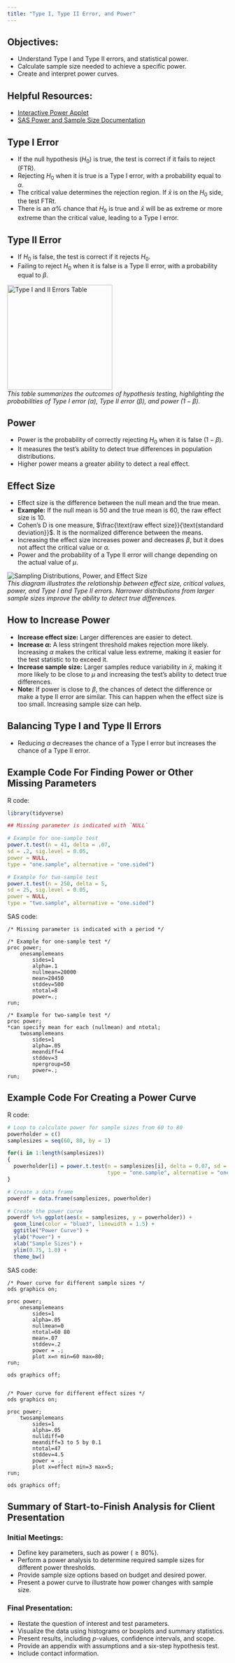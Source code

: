 ```yaml
---
title: "Type I, Type II Error, and Power"
---
```


## Objectives:
- Understand Type I and Type II errors, and statistical power.
- Calculate sample size needed to achieve a specific power.
- Create and interpret power curves.


## Helpful Resources:
- [Interactive Power Applet](https://statsthroughsimulation.shinyapps.io/PowerApplet/)
- [SAS Power and Sample Size Documentation](https://support.sas.com/documentation/onlinedoc/stat/141/power.pdfx)


## Type I Error
- If the null hypothesis ($H_0$) is true, the test is correct if it fails to reject (FTR).
- Rejecting $H_0$ when it is true is a Type I error, with a probability equal to $\alpha$.
- The critical value determines the rejection region. If $\bar{x}$ is on the $H_0$ side, the test FTRt.
- There is an $\alpha$% chance that $H_0$ is true and $\bar{x}$ will be as extreme or more extreme than the critical value, leading to a Type I error.


## Type II Error
- If $H_0$ is false, the test is correct if it rejects $H_0$.
- Failing to reject $H_0$ when it is false is a Type II error, with a probability equal to $\beta$.


![Type I and II Errors Table](images/sketch_4_1.png){width=2.5in}  
*This table summarizes the outcomes of hypothesis testing, highlighting the probabilities of Type I error ($\alpha$), Type II error ($\beta$), and power ($1 - \beta$).*


## Power
- Power is the probability of correctly rejecting $H_0$ when it is false ($1 - \beta$).
- It measures the test's ability to detect true differences in population distributions.
- Higher power means a greater ability to detect a real effect.


## Effect Size
- Effect size is the difference between the null mean and the true mean.
- **Example:** If the null mean is 50 and the true mean is 60, the raw effect size is 10.
- Cohen's D is one measure, $\frac{\text{raw effect size}}{\text{standard deviation}}$. It is the normalized difference between the means.
- Increasing the effect size increases power and decreases $\beta$, but it does not affect the critical value or $\alpha$.
- Power and the probability of a Type II error will change depending on the actual value of $\mu$.

![Sampling Distributions, Power, and Effect Size](images/sketch_4_2.png)  
*This diagram illustrates the relationship between effect size, critical values, power, and Type I and Type II errors. Narrower distributions from larger sample sizes improve the ability to detect true differences.*


## How to Increase Power
- **Increase effect size:** Larger differences are easier to detect.
- **Increase $\alpha$:** A less stringent threshold makes rejection more likely. Increasing $\alpha$ makes the critical value less extreme, making it easier for the test statistic to to exceed it.
- **Increase sample size:** Larger samples reduce variability in $\bar{x}$, making it more likely to be close to $\mu$ and increasing the test's ability to detect true differences.
- **Note:** If power is close to $\beta$, the chances of detect the difference or make a type II error are similar. This can happen when the effect size is too small. Increasing sample size can help.


## Balancing Type I and Type II Errors
- Reducing $\alpha$ decreases the chance of a Type I error but increases the chance of a Type II error.


## Example Code For Finding Power or Other Missing Parameters

R code:
```r
library(tidyverse)

## Missing parameter is indicated with `NULL`

# Example for one-sample test
power.t.test(n = 41, delta = .07, 
sd = .2, sig.level = 0.05,
power = NULL, 
type = "one.sample", alternative = "one.sided")

# Example for two-sample test
power.t.test(n = 250, delta = 5,
sd = 25, sig.level = 0.05, 
power = NULL, 
type = "two.sample", alternative = "one.sided")

```

SAS code:
```sas
/* Missing parameter is indicated with a period */

/* Example for one-sample test */
proc power;
	onesamplemeans
		sides=1
		alpha=.1
		nullmean=20000
		mean=20450
		stddev=500
		ntotal=8
		power=.;
run;

/* Example for two-sample test */
proc power; 
*can specify mean for each (nullmean) and ntotal;
	twosamplemeans
		sides=1
		alpha=.05
		meandiff=4
		stddev=3
		npergroup=50
		power=.;
run;

```


## Example Code For Creating a Power Curve

R code:
```r
# Loop to calculate power for sample sizes from 60 to 80
powerholder = c()
samplesizes = seq(60, 80, by = 1)

for(i in 1:length(samplesizes))
{
  powerholder[i] = power.t.test(n = samplesizes[i], delta = 0.07, sd = 0.20, sig.level = .05,
                                type = "one.sample", alternative = "one.sided")$power
}

# Create a data frame
powerdf = data.frame(samplesizes, powerholder)

# Create the power curve
powerdf %>% ggplot(aes(x = samplesizes, y = powerholder)) +
  geom_line(color = "blue3", linewidth = 1.5) +
  ggtitle("Power Curve") +
  ylab("Power") +
  xlab("Sample Sizes") +
  ylim(0.75, 1.0) +
  theme_bw()

```

SAS code:
```sas
/* Power curve for different sample sizes */
ods graphics on;

proc power;
	onesamplemeans
		sides=1
		alpha=.05
		nullmean=0
		ntotal=60 80
		mean=.07
		stddev=.2
		power = .;
		plot x=n min=60 max=80;
run;

ods graphics off;


/* Power curve for different effect sizes */
ods graphics on;

proc power;
	twosamplemeans
		sides=1
		alpha=.05
		nulldiff=0
		meandiff=3 to 5 by 0.1 
		ntotal=47
		stddev=4.5
		power = .;
		plot x=effect min=3 max=5;
run;

ods graphics off;

```


## Summary of Start-to-Finish Analysis for Client Presentation

### Initial Meetings:
- Define key parameters, such as power ($\geq 80\%$).
- Perform a power analysis to determine required sample sizes for different power thresholds.
- Provide sample size options based on budget and desired power.
- Present a power curve to illustrate how power changes with sample size.

### Final Presentation:
- Restate the question of interest and test parameters.
- Visualize the data using histograms or boxplots and summary statistics.
- Present results, including $p$-values, confidence intervals, and scope.
- Provide an appendix with assumptions and a six-step hypothesis test.
- Include contact information.
